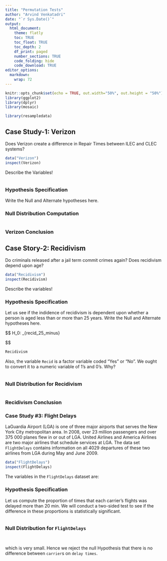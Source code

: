 ```yaml
---
title: "Permutation Tests"
author: "Arvind Venkatadri"
date: "`r Sys.Date()`"
output:
  html_document:
    theme: flatly
    toc: TRUE
    toc_float: TRUE
    toc_depth: 2
    df_print: paged
    number_sections: TRUE
    code_folding: hide
    code_download: TRUE
editor_options: 
  markdown: 
    wrap: 72
---
```


```r

knitr::opts_chunk$set(echo = TRUE, out.width="50%", out.height = "50%")
library(ggplot2)
library(dplyr)
library(mosaic)

library(resampledata)

```

## Case Study-1: Verizon

Does Verizon create a difference in Repair Times between ILEC and CLEC
systems?

```r

data("Verizon")
inspect(Verizon)

```

Describe the Variables!

```r



```

### Hypothesis Specification

Write the Null and Alternate hypotheses here.

### Null Distribution Computation

```r



```

### Verizon Conclusion

## Case Story-2: Recidivism

Do criminals released after a jail term commit crimes again? Does
recidivism depend upon age?

```r

data("Recidivism")
inspect(Recidivism)

```

Describe the variables!

### Hypothesis Specification

Let us see if the indidence of recidivism is dependent upon whether a
person is aged less than or more than 25 years. Write the Null and
Alternate hypotheses here.

\$\$ H_0: \mu\_{recid_25_minus}

\$\$

```r
Recidivism


```

Also, the variable <tt>`Recid`</tt> is a factor variable coded "Yes" or
"No". We ought to convert it to a numeric variable of 1's and 0's. Why?

```r



```

### Null Distribution for Recidivism

```r


```

### Recidivism Conclusion

### Case Study #3: Flight Delays

LaGuardia Airport (LGA) is one of three major airports that serves the
New York City metropolitan area. In 2008, over 23 million passengers and
over 375 000 planes flew in or out of LGA. United Airlines and America
Airlines are two major airlines that schedule services at LGA. The data
set `FlightDelays` contains information on all 4029 departures of these
two airlines from LGA during May and June 2009.

```r
data("FlightDelays")
inspect(FlightDelays)

```

The variables in the `FlightDelays` dataset are:

### Hypothesis Specification

Let us compute the proportion of times that each carrier's flights was
delayed more than 20 min. We will conduct a two-sided test to see if the
difference in these proportions is statistically significant.

```r



```

### Null Distribution for `FlightDelays`

```r


```

```r


```

which is very small. Hence we reject the null Hypothesis that there is
no difference between `carrier`s on `delay times`.
